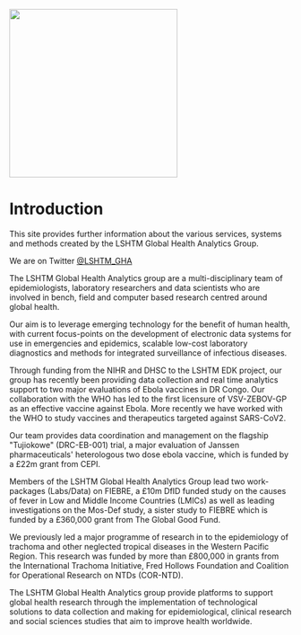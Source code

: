 ![](images/LSHTM__Global_Health_Analytics.png){width="300"}

# Introduction

This site provides further information about the various services, systems and methods created by the LSHTM Global Health Analytics Group.

We are on Twitter [\@LSHTM_GHA](https://twitter.com/LSHTM_GHA)

The LSHTM Global Health Analytics group are a multi-disciplinary team of epidemiologists, laboratory researchers and data scientists who are involved in bench, field and computer based research centred around global health.

Our aim is to leverage emerging technology for the benefit of human health, with current focus-points on the development of electronic data systems for use in emergencies and epidemics, scalable low-cost laboratory diagnostics and methods for integrated surveillance of infectious diseases.

Through funding from the NIHR and DHSC to the LSHTM EDK project, our group has recently been providing data collection and real time analytics support to two major evaluations of Ebola vaccines in DR Congo. Our collaboration with the WHO has led to the first licensure of VSV-ZEBOV-GP as an effective vaccine against Ebola. More recently we have worked with the WHO to study vaccines and therapeutics targeted against SARS-CoV2.

Our team provides data coordination and management on the flagship \"Tujiokowe\" (DRC-EB-001) trial, a major evaluation of Janssen pharmaceuticals\' heterologous two dose ebola vaccine, which is funded by a £22m grant from CEPI.

Members of the LSHTM Global Health Analytics Group lead two work-packages (Labs/Data) on FIEBRE, a £10m DfID funded study on the causes of fever in Low and Middle Income Countries (LMICs) as well as leading investigations on the Mos-Def study, a sister study to FIEBRE which is funded by a £360,000 grant from The Global Good Fund.

We previously led a major programme of research in to the epidemiology of trachoma and other neglected tropical diseases in the Western Pacific Region. This research was funded by more than £800,000 in grants from the International Trachoma Initiative, Fred Hollows Foundation and Coalition for Operational Research on NTDs (COR-NTD).

The LSHTM Global Health Analytics group provide platforms to support global health research through the implementation of technological solutions to data collection and making for epidemiological, clinical research and social sciences studies that aim to improve health worldwide.
